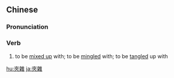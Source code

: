 {{also|夹杂}}
==Chinese==
{{zh-forms|s=夹杂}}

===Pronunciation===
{{zh-pron
|m=夹zá
|c=gaap3 zaap6
|mn=kiap-cha̍p
|cat=v
}}

===Verb===
{{zh-verb}}

# to be [[mix up|mixed up]] with; to be [[mingle|mingled]] with; to be [[tangle|tangled]] up with

{{zh-cat|Advanced}}

[[hu:夾雜]]
[[ja:夾雜]]